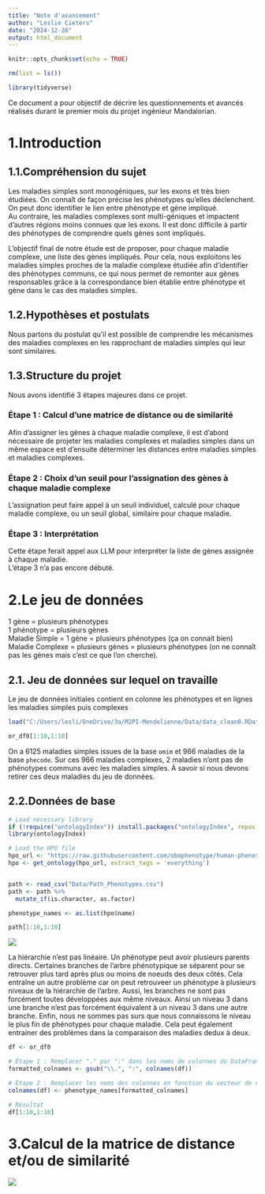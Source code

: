 ```yaml
---
title: "Note d'avancement"
author: "Leslie Cieters"
date: "2024-12-26"
output: html_document
---
```


```r
knitr::opts_chunk$set(echo = TRUE)
```

```r
rm(list = ls())
```

```r
library(tidyverse)
```

Ce document a pour objectif de décrire les questionnements et avancés réalisés durant le premier mois du projet ingénieur Mandalorian.

# 1.Introduction

## 1.1.Compréhension du sujet

Les maladies simples sont monogéniques, sur les exons et très bien étudiées. On connaît de façon précise les phénotypes qu’elles déclenchent. On peut donc identifier le lien entre phénotype et gène impliqué. \
Au contraire, les maladies complexes sont multi-géniques et impactent d’autres régions moins connues que les exons. Il est donc difficile à partir des phénotypes de comprendre quels gènes sont impliqués. 

L’objectif final de notre étude est de proposer, pour chaque maladie complexe, une liste des gènes impliqués. Pour cela, nous exploitons les maladies simples proches de la maladie complexe étudiée afin d’identifier des phénotypes communs, ce qui nous permet de remonter aux gènes responsables grâce à la correspondance bien établie entre phénotype et gène dans le cas des maladies simples.

## 1.2.Hypothèses et postulats

Nous partons du postulat qu’il est possible de comprendre les mécanismes des maladies complexes en les rapprochant de maladies simples qui leur sont similaires. 

## 1.3.Structure du projet

Nous avons identifié 3 étapes majeures dans ce projet.

### Étape 1 : Calcul d'une matrice de distance ou de similarité

Afin d'assigner les gènes à chaque maladie complexe, il est d'abord nécessaire de projeter les maladies complexes et maladies simples dans un même espace est d'ensuite déterminer les distances entre maladies simples et maladies complexes.

### Étape 2 : Choix d'un seuil pour l'assignation des gènes à chaque maladie complexe

L'assignation peut faire appel à un seuil individuel, calculé pour chaque maladie complexe, ou un seuil global, similaire pour chaque maladie.

### Étape 3 : Interprétation

Cette étape ferait appel aux LLM pour interpréter la liste de gènes assignée à chaque maladie.\
L'étape 3 n'a pas encore débuté.

# 2.Le jeu de données

1 gène = plusieurs phénotypes \
1 phénotype = plusieurs gènes\
Maladie Simple = 1 gène = plusieurs phénotypes (ça on connait bien)\
Maladie Complexe = plusieurs gènes = plusieurs phénotypes (on ne connaît pas les gènes mais c'est ce que l'on cherche).

## 2.1. Jeu de données sur lequel on travaille 

Le jeu de données initiales contient en colonne les phénotypes et en lignes les maladies simples puis complexes

```r
load("C:/Users/lesli/OneDrive/3a/M2PI-Mendelienne/Data/data_clean0.RData")
```

```r
or_df0[1:10,1:10]
```

On a 6125 maladies simples issues de la base `omim` et 966 maladies de la base `phecode`. Sur ces 966 maladies complexes, 2 maladies n'ont pas de phénotypes communs avec les maladies simples. À savoir si nous devons retirer ces deux maladies du jeu de données.

## 2.2.Données de base

```r
# Load necessary library
if (!require("ontologyIndex")) install.packages("ontologyIndex", repos = "http://cran.us.r-project.org")
library(ontologyIndex)

# Load the HPO file
hpo_url <- "https://raw.githubusercontent.com/obophenotype/human-phenotype-ontology/master/hp.obo"
hpo <- get_ontology(hpo_url, extract_tags = 'everything')


path <- read_csv("Data/Path_Phenotypes.csv")
path <- path %>% 
  mutate_if(is.character, as.factor)

phenotype_names <- as.list(hpo$name)

path[1:10,1:10]
```

![](images/Capture d'écran 2024-12-18 102307.png)

La hiérarchie n'est pas linéaire. Un phénotype peut avoir plusieurs parents directs. Certaines branches de l'arbre phénotypique se séparent pour se retrouver plus tard après plus ou moins de noeuds des deux côtés. Cela entraîne un autre problème car on peut retrouveer un phénotype à plusieurs niveaux de la hiérarchie de l'arbre. Aussi, les branches ne sont pas forcément toutes développées aux même niveaux. Ainsi un niveau 3 dans une branche n'est pas forcément équivalent à un niveau 3 dans une autre branche. Enfin, nous ne sommes pas surs que nous connaissons le niveau le plus fin de phénotypes pour chaque maladie. Cela peut également entrainer des problèmes dans la comparaison des maladies dedux à deux.

```r
df <- or_df0

# Étape 1 : Remplacer "." par ":" dans les noms de colonnes du DataFrame
formatted_colnames <- gsub("\\.", ":", colnames(df))

# Étape 2 : Remplacer les noms des colonnes en fonction du vecteur de correspondance
colnames(df) <- phenotype_names[formatted_colnames]

# Résultat
df[1:10,1:10]
```

# 3.Calcul de la matrice de distance et/ou de similarité

![](images/schema_etape1)
